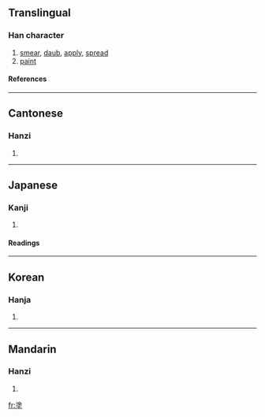 {{see|凃|涂}}

==Translingual==
===Han character===
{{Han char|rn=32|rad=土|as=10|sn=13|four=3810<sub>4</sub>|canj=水木土 (EDG)}}
# [[smear]], [[daub]], [[apply]], [[spread]]
# [[paint]]
====References====
{{Han ref|kx=0235.200|dkj=05338|dj=0473.120|hdz=10474.080|uh=5857|ud=22615|bh=B6EE|bd=46830}}
----
==Cantonese==
===Hanzi===
{{yue-hanzi|jyut=|y=tou4}}
# {{defn|Cantonese}}
----
==Japanese==
===Kanji===
{{ja-kanji|grade=c|rs=土10}}
# {{defn|Japanese}} 
====Readings====
{{ja-readings|on=[[と]] (to)|kun=[[ぬる]] (nuru), [[どろ]] (doro), [[まみれる]] (mamireru)}}
----
==Korean==
===Hanja===
{{ko-hanja|hangeul=도|rv=do|mr=to}}
# {{defn|Korean}}
----
==Mandarin==
===Hanzi===
{{cmn-hanzi|sim=涂|pin=[[tú]] (tu2)|wg=t'u<sup>2</sup>}}
# {{defn|Mandarin}}

[[fr:塗]]